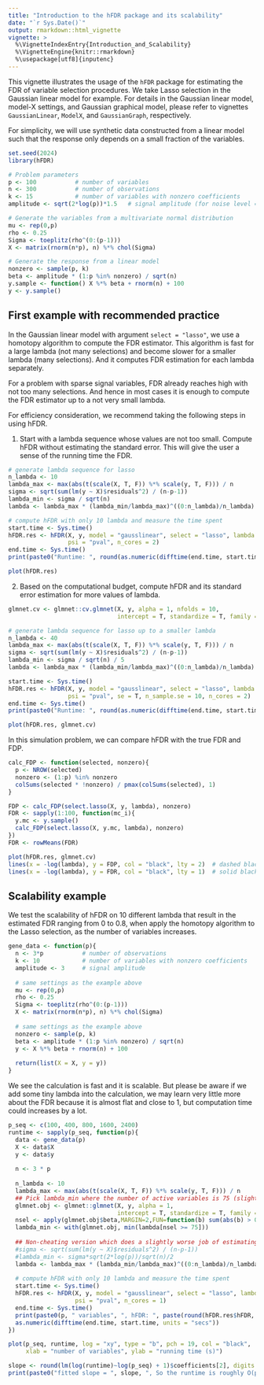 ```yaml
---
title: "Introduction to the hFDR package and its scalability"
date: "`r Sys.Date()`"
output: rmarkdown::html_vignette
vignette: >
  %\VignetteIndexEntry{Introduction_and_Scalability}
  %\VignetteEngine{knitr::rmarkdown}
  %\usepackage[utf8]{inputenc}
---
```



This vignette illustrates the usage of the `hFDR` package for estimating the FDR of variable selection procedures. We take Lasso selection in the Gaussian linear model for example. For details in the Gaussian linear model, model-X settings, and Gaussian graphical model, please refer to vignettes `GaussianLinear`, `ModelX`, and `GaussianGraph`, respectively.

For simplicity, we will use synthetic data constructed from a linear model such that the response only depends on a small fraction of the variables.


```r
set.seed(2024)
library(hFDR)
```

```r
# Problem parameters
p <- 100           # number of variables
n <- 300           # number of observations
k <- 15            # number of variables with nonzero coefficients
amplitude <- sqrt(2*log(p))*1.5   # signal amplitude (for noise level = 1)

# Generate the variables from a multivariate normal distribution
mu <- rep(0,p)
rho <- 0.25
Sigma <- toeplitz(rho^(0:(p-1)))
X <- matrix(rnorm(n*p), n) %*% chol(Sigma)

# Generate the response from a linear model
nonzero <- sample(p, k)
beta <- amplitude * (1:p %in% nonzero) / sqrt(n)
y.sample <- function() X %*% beta + rnorm(n) + 100
y <- y.sample()
```

First example with recommended practice
--------------

In the Gaussian linear model with argument `select = "lasso"`, we use a homotopy algorithm to compute the FDR estimator. This algorithm is fast for a large lambda (not many 
selections) and become slower for a smaller lambda (many selections). And it computes FDR
estimation for each lambda separately.

For a problem with sparse signal variables, FDR already reaches high with not too many selections. And hence in most cases it is enough to compute the FDR estimator up to a not very small lambda.

For efficiency consideration, we recommend taking the following steps in using hFDR.

1. Start with a lambda sequence whose values are not too small. Compute hFDR without estimating the standard error. This will give the user a sense of the running time the FDR.
```r
# generate lambda sequence for lasso
n_lambda <- 10
lambda_max <- max(abs(t(scale(X, T, F)) %*% scale(y, T, F))) / n
sigma <- sqrt(sum(lm(y ~ X)$residuals^2) / (n-p-1))
lambda_min <- sigma / sqrt(n)
lambda <- lambda_max * (lambda_min/lambda_max)^((0:n_lambda)/n_lambda)

# compute hFDR with only 10 lambda and measure the time spent
start.time <- Sys.time()
hFDR.res <- hFDR(X, y, model = "gausslinear", select = "lasso", lambda = lambda,
                 psi = "pval", n_cores = 2)
end.time <- Sys.time()
print(paste0("Runtime: ", round(as.numeric(difftime(end.time, start.time, units = "secs")), digits = 1), "s."))

plot(hFDR.res)
```

2. Based on the computational budget, compute hFDR and its standard error estimation for more values of lambda.
```r
glmnet.cv <- glmnet::cv.glmnet(X, y, alpha = 1, nfolds = 10,
                               intercept = T, standardize = T, family = "gaussian")

# generate lambda sequence for lasso up to a smaller lambda
n_lambda <- 40
lambda_max <- max(abs(t(scale(X, T, F)) %*% scale(y, T, F))) / n
sigma <- sqrt(sum(lm(y ~ X)$residuals^2) / (n-p-1))
lambda_min <- sigma / sqrt(n) / 5
lambda <- lambda_max * (lambda_min/lambda_max)^((0:n_lambda)/n_lambda)

start.time <- Sys.time()
hFDR.res <- hFDR(X, y, model = "gausslinear", select = "lasso", lambda = lambda, 
                 psi = "pval", se = T, n_sample.se = 10, n_cores = 2)
end.time <- Sys.time()
print(paste0("Runtime: ", round(as.numeric(difftime(end.time, start.time, units = "secs")), digits = 1), "s."))

plot(hFDR.res, glmnet.cv)
```

In this simulation problem, we can compare hFDR with the true FDR and FDP.
```r
calc_FDP <- function(selected, nonzero){
  p <- NROW(selected)
  nonzero <- (1:p) %in% nonzero
  colSums(selected * !nonzero) / pmax(colSums(selected), 1)
}

FDP <- calc_FDP(select.lasso(X, y, lambda), nonzero)
FDR <- sapply(1:100, function(mc_i){
  y.mc <- y.sample()
  calc_FDP(select.lasso(X, y.mc, lambda), nonzero)
})
FDR <- rowMeans(FDR)

plot(hFDR.res, glmnet.cv)
lines(x = -log(lambda), y = FDP, col = "black", lty = 2)  # dashed black line for FDP
lines(x = -log(lambda), y = FDR, col = "black", lty = 1)  # solid black line for FDR
```


Scalability example
--------------

We test the scalability of hFDR on 10 different lambda that result in the estimated FDR ranging from 0 to 0.8, when apply the homotopy algorithm to the Lasso selection, as the number of variables increases.
```r
gene_data <- function(p){
  n <- 3*p           # number of observations
  k <- 10            # number of variables with nonzero coefficients
  amplitude <- 3     # signal amplitude
  
  # same settings as the example above
  mu <- rep(0,p)
  rho <- 0.25
  Sigma <- toeplitz(rho^(0:(p-1)))
  X <- matrix(rnorm(n*p), n) %*% chol(Sigma)
  
  # same settings as the example above
  nonzero <- sample(p, k)
  beta <- amplitude * (1:p %in% nonzero) / sqrt(n)
  y <- X %*% beta + rnorm(n) + 100
  
  return(list(X = X, y = y))
}
```

We see the calculation is fast and it is scalable. But please be aware if we add some tiny lambda into the calculation, we may learn very little more about the FDR because it is almost flat and close to 1, but computation time could increases by a lot.
```r
p_seq <- c(100, 400, 800, 1600, 2400)
runtime <- sapply(p_seq, function(p){
  data <- gene_data(p)
  X <- data$X
  y <- data$y
  
  n <- 3 * p
  
  n_lambda <- 10
  lambda_max <- max(abs(t(scale(X, T, F)) %*% scale(y, T, F))) / n
  ## Pick lambda_min where the number of active variables is 75 (slight cheat)
  glmnet.obj <- glmnet::glmnet(X, y, alpha = 1,
                               intercept = T, standardize = T, family = "gaussian")
  nsel <- apply(glmnet.obj$beta,MARGIN=2,FUN=function(b) sum(abs(b) > 0))
  lambda_min <- with(glmnet.obj, min(lambda[nsel >= 75]))
  
  ## Non-cheating version which does a slightly worse job of estimating the scaling law
  #sigma <- sqrt(sum(lm(y ~ X)$residuals^2) / (n-p-1))
  #lambda_min <- sigma*sqrt(2*log(p))/sqrt(n)/2
  lambda <- lambda_max * (lambda_min/lambda_max)^((0:n_lambda)/n_lambda)
  
  # compute hFDR with only 10 lambda and measure the time spent
  start.time <- Sys.time()
  hFDR.res <- hFDR(X, y, model = "gausslinear", select = "lasso", lambda = lambda,
                   psi = "pval", n_cores = 1)
  end.time <- Sys.time()
  print(paste0(p, " variables", ", hFDR: ", paste(round(hFDR.res$hFDR, digits = 2), collapse = " ")))
  as.numeric(difftime(end.time, start.time, units = "secs"))
})

plot(p_seq, runtime, log = "xy", type = "b", pch = 19, col = "black",
     xlab = "number of variables", ylab = "running time (s)")

slope <- round(lm(log(runtime)~log(p_seq) + 1)$coefficients[2], digits = 1)
print(paste0("fitted slope = ", slope, ", So the runtime is roughly O(p^", slope, ")."))
```
